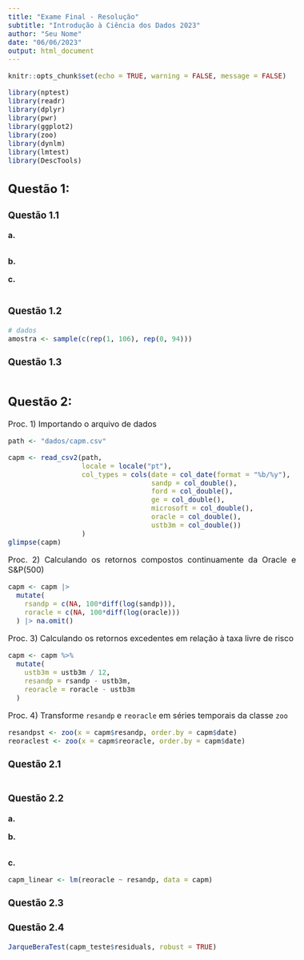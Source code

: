 ```yaml
---
title: "Exame Final - Resolução"
subtitle: "Introdução à Ciência dos Dados 2023"
author: "Seu Nome"
date: "06/06/2023"
output: html_document
---
```


<style type="text/css">
  body{
  font-size: 12pt;
  text-align: justify
      }
</style>

```r
knitr::opts_chunk$set(echo = TRUE, warning = FALSE, message = FALSE)

library(nptest)
library(readr)
library(dplyr)
library(pwr)
library(ggplot2)
library(zoo)
library(dynlm)
library(lmtest)
library(DescTools)
```


## Questão 1:


### Questão 1.1

**a.**

```r

```


**b.**



**c.**

```r

```


### Questão 1.2

```r
# dados
amostra <- sample(c(rep(1, 106), rep(0, 94)))

```


### Questão 1.3

```r

```




## Questão 2:


Proc. 1) Importando o arquivo de dados

```r
path <- "dados/capm.csv"

capm <- read_csv2(path,
                  locale = locale("pt"),
                  col_types = cols(date = col_date(format = "%b/%y"),
                                   sandp = col_double(),
                                   ford = col_double(),
                                   ge = col_double(),
                                   microsoft = col_double(),
                                   oracle = col_double(),
                                   ustb3m = col_double())
                  )
glimpse(capm)
```


Proc. 2) Calculando os retornos compostos continuamente da Oracle e S&P(500)

```r
capm <- capm |>
  mutate(
    rsandp = c(NA, 100*diff(log(sandp))),
    roracle = c(NA, 100*diff(log(oracle)))
  ) |> na.omit()
```


Proc. 3) Calculando os retornos excedentes em relação à taxa livre de risco

```r
capm <- capm %>%
  mutate(
    ustb3m = ustb3m / 12,
    resandp = rsandp - ustb3m,
    reoracle = roracle - ustb3m
  )
```


Proc. 4) Transforme `resandp` e `reoracle` em séries temporais da classe `zoo`

```r
resandpst <- zoo(x = capm$resandp, order.by = capm$date)
reoraclest <- zoo(x = capm$reoracle, order.by = capm$date)
```


### Questão 2.1

```r

```


### Questão 2.2

**a.**



**b.**

```r

```


**c.**

```r
capm_linear <- lm(reoracle ~ resandp, data = capm)
```


### Questão 2.3



### Questão 2.4

```r
JarqueBeraTest(capm_teste$residuals, robust = TRUE) 
```

